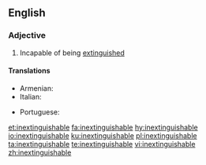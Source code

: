 ==English==

===Adjective===
{{en-adj}}

# Incapable of being [[extinguish]]ed

====Translations====
{{trans-top|incapable of being extinguished}}
* Armenian: {{t+|hy|անշեջ}}
* Italian: {{t|it|inestinguibile}}
{{trans-mid}}
* Portuguese: {{t|pt|inextinguível}}
{{trans-bottom}}

[[et:inextinguishable]]
[[fa:inextinguishable]]
[[hy:inextinguishable]]
[[io:inextinguishable]]
[[ku:inextinguishable]]
[[pl:inextinguishable]]
[[ta:inextinguishable]]
[[te:inextinguishable]]
[[vi:inextinguishable]]
[[zh:inextinguishable]]